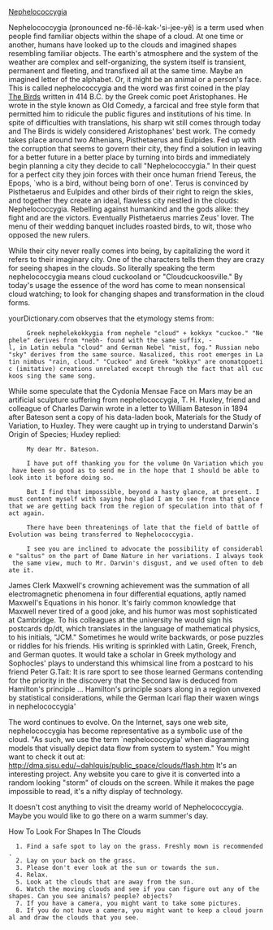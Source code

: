 {{csb-pageincluded|1=http://www.everything2.com/index.pl?node_id=423940}}

[[Nephelococcygia]] 

Nephelococcygia (pronounced ne-fê-lê-kak-'si-jee-yê) is a term used when people find familiar objects within the shape of a cloud. At one time or another, humans have looked up to the clouds and imagined shapes resembling familiar objects. The earth's atmosphere and the system of the weather are complex and self-organizing, the system itself is transient, permanent and fleeting, and transfixed all at the same time. Maybe an imagined letter of the alphabet. Or, it might be an animal or a person's face. This is called nephelococcygia and the word was first coined in the play [[The Birds]] written in 414 B.C. by the Greek comic poet Aristophanes. He wrote in the style known as Old Comedy, a farcical and free style form that permitted him to ridicule the public figures and institutions of his time. In spite of difficulties with translations, his sharp wit still comes through today and The Birds is widely considered Aristophanes' best work. The comedy takes place around two Athenians, Pisthetaerus and Eulpides. Fed up with the corruption that seems to govern their city, they find a solution in leaving for a better future in a better place by turning into birds and immediately begin planning a city they decide to call "Nephelococcygia." In their quest for a perfect city they join forces with their once human friend Tereus, the Epops, `who is a bird, without being born of one'. Terus is convinced by Pisthetaerus and Eulpides and other birds of their right to reign the skies, and together they create an ideal, flawless city nestled in the clouds: Nephelococcygia. Rebelling against humankind and the gods alike: they fight and are the victors. Eventually Pisthetaerus marries Zeus' lover. The menu of their wedding banquet includes roasted birds, to wit, those who opposed the new rulers.

While their city never really comes into being, by capitalizing the word it refers to their imaginary city. One of the characters tells them they are crazy for seeing shapes in the clouds. So literally speaking the term nephelococcygia means cloud cuckooland or "Cloudcuckoosville." By today's usage the essence of the word has come to mean nonsensical cloud watching; to look for changing shapes and transformation in the cloud forms.

yourDictionary.com observes that the etymology stems from:

      Greek nephelekokkygia from nephele "cloud" + kokkyx "cuckoo." "Nephele" derives from *nebh- found with the same suffix, -l, in Latin nebula "cloud" and German Nebel "mist, fog." Russian nebo "sky" derives from the same source. Nasalized, this root emerges in Latin nimbus "rain, cloud." "Cuckoo" and Greek "kokkyx" are onomatopoetic (imitative) creations unrelated except through the fact that all cuckoos sing the same song. 

While some speculate that the Cydonia Mensae Face on Mars may be an artificial sculpture suffering from nephelococcygia, T. H. Huxley, friend and colleague of Charles Darwin wrote in a letter to William Bateson in 1894 after Bateson sent a copy of his data-laden book, Materials for the Study of Variation, to Huxley. They were caught up in trying to understand Darwin's Origin of Species; Huxley replied:

      My dear Mr. Bateson.

      I have put off thanking you for the volume On Variation which you have been so good as to send me in the hope that I should be able to look into it before doing so.

      But I find that impossible, beyond a hasty glance, at present. I must content myself with saying how glad I am to see from that glance that we are getting back from the region of speculation into that of fact again.

      There have been threatenings of late that the field of battle of Evolution was being transferred to Nephelococcygia.

      I see you are inclined to advocate the possibility of considerable "saltus" on the part of Dame Nature in her variations. I always took the same view, much to Mr. Darwin's disgust, and we used often to debate it.

James Clerk Maxwell's crowning achievement was the summation of all electromagnetic phenomena in four differential equations, aptly named Maxwell's Equations in his honor. It's fairly common knowledge that Maxwell never tired of a good joke, and his humor was most sophisticated at Cambridge. To his colleagues at the university he would sign his postcards dp/dt, which translates in the language of mathematical physics, to his initials, "JCM." Sometimes he would write backwards, or pose puzzles or riddles for his friends. His writing is sprinkled with Latin, Greek, French, and German quotes. It would take a scholar in Greek mythology and Sophocles' plays to understand this whimsical line from a postcard to his friend Peter G.Tait: It is rare sport to see those learned Germans contending for the priority in the discovery that the Second law is deduced from Hamilton's principle ... Hamilton's principle soars along in a region unvexed by statistical considerations, while the German Icari flap their waxen wings in nephelococcygia'

The word continues to evolve. On the Internet, says one web site, nephelococcygia has become representative as a symbolic use of the cloud. "As such, we use the term `nephelococcygia' when diagramming models that visually depict data flow from system to system." You might want to check it out at:
http://dma.sjsu.edu/~dahlquis/public_space/clouds/flash.htm
It's an interesting project. Any website you care to give it is converted into a random looking "storm" of clouds on the screen. While it makes the page impossible to read, it's a nifty display of technology.

It doesn't cost anything to visit the dreamy world of Nephelococcygia. Maybe you would like to go there on a warm summer's day.

How To Look For Shapes In The Clouds

   1. Find a safe spot to lay on the grass. Freshly mown is recommended.
   2. Lay on your back on the grass.
   3. Please don't ever look at the sun or towards the sun.
   4. Relax.
   5. Look at the clouds that are away from the sun.
   6. Watch the moving clouds and see if you can figure out any of the shapes. Can you see animals? people? objects?
   7. If you have a camera, you might want to take some pictures.
   8. If you do not have a camera, you might want to keep a cloud journal and draw the clouds that you see.